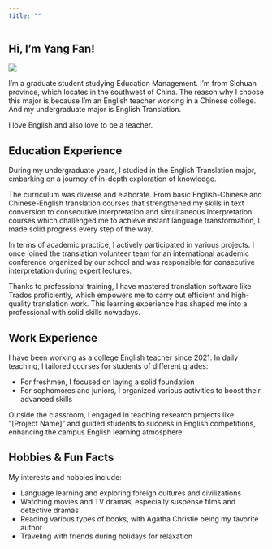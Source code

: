 ```yaml
---
title: ""
---
```


::: {.content-block .about-section}
# Hi, I'm Yang Fan!

![](images/profile.jpg)

I'm a graduate student studying Education Management. I'm from Sichuan province, which locates in the southwest of China. The reason why I choose this major is because I'm an English teacher working in a Chinese college. And my undergraduate major is English Translation. 

I love English and also love to be a teacher.
:::

::: {.content-block}
## Education Experience

During my undergraduate years, I studied in the English Translation major, embarking on a journey of in-depth exploration of knowledge.

The curriculum was diverse and elaborate. From basic English-Chinese and Chinese-English translation courses that strengthened my skills in text conversion to consecutive interpretation and simultaneous interpretation courses which challenged me to achieve instant language transformation, I made solid progress every step of the way.

In terms of academic practice, I actively participated in various projects. I once joined the translation volunteer team for an international academic conference organized by our school and was responsible for consecutive interpretation during expert lectures. 

Thanks to professional training, I have mastered translation software like Trados proficiently, which empowers me to carry out efficient and high-quality translation work. This learning experience has shaped me into a professional with solid skills nowadays.
:::

::: {.content-block}
## Work Experience

I have been working as a college English teacher since 2021. In daily teaching, I tailored courses for students of different grades:

- For freshmen, I focused on laying a solid foundation
- For sophomores and juniors, I organized various activities to boost their advanced skills

Outside the classroom, I engaged in teaching research projects like "[Project Name]" and guided students to success in English competitions, enhancing the campus English learning atmosphere.
:::

::: {.content-block}
## Hobbies & Fun Facts

My interests and hobbies include:

- Language learning and exploring foreign cultures and civilizations
- Watching movies and TV dramas, especially suspense films and detective dramas
- Reading various types of books, with Agatha Christie being my favorite author
- Traveling with friends during holidays for relaxation

:::
